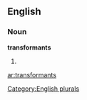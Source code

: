 
==English==

===Noun===
'''transformants'''

# {{plural of|[[transformant]]}}

[[Category:English plurals]]

[[ar:transformants]]